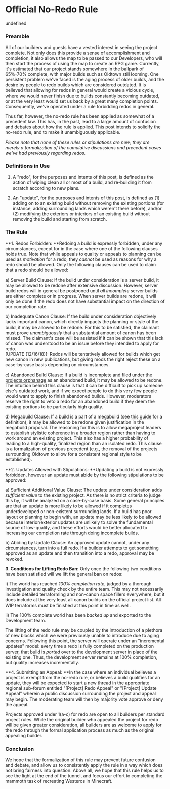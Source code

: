 # Official No-Redo Rule

undefined

### Preamble

All of our builders and guests have a vested interest in seeing the project complete. Not only does this provide a sense of accomplishment and completion, it also allows the map to be passed to our Developers, who will then start the process of using the map to create an RPG game. Currently, it's estimated that our project stands somewhere in the ballpark of 65%-70% complete, with major builds such as Oldtown still looming. One persistent problem we've faced is the aging process of older builds, and the desire by people to redo builds which are considered outdated. It is believed that allowing for redos in general would create a vicious cycle, where we would never finish due to builds constantly becoming outdated, or at the very least would set us back by a great many completion points. Consequently, we've operated under a rule forbidding redos in general.  
  
Thus far, however, the no-redo rule has been applied as somewhat of a precedent law. This has, in the past, lead to a large amount of confusion and debates about how the rule is applied. This post intends to solidify the no-redo rule, and to make it unambiguously applicable.  
  
_Please note that none of these rules or stipulations are new; they are merely a formalization of the cumulative discussions and precedent cases we've had previously regarding redos._

### Definitions in Use

1. A "redo", for the purposes and intents of this post, is defined as the action of wiping clean all or most of a build, and re-building it from scratch according to new plans.  
  
2. An "update", for the purposes and intents of this post, is defined as (1) adding on to an existing build without removing the existing portions (for instance, adding surrounding lands which weren't there before), and/or (2) modifying the exteriors or interiors of an existing build without removing the build and starting from scratch.

### The Rule

**1. Redos Forbidden: **Redoing a build is expressly forbidden, under any circumstances, except for in the case where one of the following clauses holds true. Note that while appeals to quality or appeals to planning can be used as _motivation_ for a redo, they _cannot_ be used as reasons for why a redo should be allowed. Only the following clauses can be used to claim that a redo should be allowed:  
  
a) Server Build Clause: If the build under consideration is a server build, it may be allowed to be redone after extensive discussion. However, server build redos will in general be postponed until _all incomplete_ server builds are either complete or in progress. When server builds are redone, it will only be done if the redo does not have substantial impact on the direction of our completion rate.  
  
b) Inadequate Canon Clause: If the build under consideration objectively lacks important canon, which directly impacts the planning or style of the build, it may be allowed to be redone. For this to be satisfied, the claimant must prove _unambiguously_ that a substantial amount of canon has been missed. The claimant's case will be assisted if it can be shown that this lack of canon was understood to be an issue before they intended to apply for redo.  
[UPDATE (12/16/18)]: Redos will be tentatively allowed for builds which get new canon in new publications, but giving mods the right reject these on a case-by-case basis depending on circumstances.  
  
c) Abandoned Build Clause: If a build is incomplete and filed under the [projects orphanage](https://westeroscraft.com/wiki/guides/projects-orphanage) as an abandoned build, it may be allowed to be redone. The intuition behind this clause is that it can be difficult to pick up someone else's outdated work, and if we expect people to do this very few people would want to apply to finish abandoned builds. However, moderators reserve the right to veto a redo for an abandoned build if they deem the existing portions to be particularly high quality.

d) Megabuild Clause: If a build is a part of a megabuild (see [this guide](https://forum.westeroscraft.com/threads/project-categories.3286/) for a definition), it may be allowed to be redone given justification in the megabuild proposal. The reasoning for this is to allow megaproject leaders to establish stylistic coherence in a broader region rather than having to work around an existing project. This also has a higher probability of leading to a high-quality, finalized region than an isolated redo. This clause is a formalization of previous precedent (e.g., the removal of the projects surrounding Oldtown to allow for a consistent regional style to be established).  
  
**2. Updates Allowed with Stipulations: **Updating a build is not expressly forbidden, however an update must abide by the following stipulations to be approved:  
  
a) Sufficient Additional Value Clause: The update under consideration adds _sufficient value_ to the existing project. As there is no strict criteria to judge this by, it will be analyzed on a case-by-case basis. Some general principles are that an update is more likely to be allowed if it completes underdeveloped or non-existent surrounding lands. If a build has poor layout or planning to begin with, an update may be less likely to be allowed because interior/exterior updates are unlikely to solve the fundamental source of low-quality, and these efforts would be better allocated to increasing our completion rate through doing incomplete builds.  
  
b) Abiding by Update Clause: An approved update cannot, under any circumstances, turn into a full redo. If a builder attempts to get something approved as an update and then transition into a redo, approval may be revoked.  
  
**3. Conditions for Lifting Redo Ban:** Only once the following two conditions have been satisfied will we lift the general ban on redos:  
  
i) The world has reached _100% completion rate_, judged by a thorough investigation and quality check by the entire team. This may not necessarily include detailed terraforming and non-canon space fillers everywhere, but it does include at the very least all canon builds on the official project list. All WIP terraforms must be finished at this point in time as well.  
  
ii) The 100% complete world has been _backed up_ and exported to the Development team.  
  
The lifting of the redo rule may be coupled by the introduction of a plethora of new blocks which we were previously unable to introduce due to aging concerns. Following this point, the server will operate under an "incremental updates" model: every time a redo is fully completed on the production server, that build is _ported_ over to the development server in place of the existing one. Thus, the development server remains at 100% completion, but quality increases incrementally.

**4. Submitting an Appeal: **In the case where an individual believes a project is exempt from the no-redo rule, or believes a build qualifies for an update, they will be expected to start a new thread in the appropriate regional sub-forum entitled "[Project] Redo Appeal" or "[Project] Update Appeal" wherein a public discussion surrounding the project and appeal may begin. The moderating team will then by majority vote approve or deny the appeal.

Projects approved under 1(a-c) for redo are open to all builders per standard project rules. While the original builder who appealed the project for redo will be given greater consideration, all builders are as welcome to apply for the redo through the formal application process as much as the original appealing builder.

### Conclusion

We hope that the formalization of this rule may prevent future confusion and debate, and allow us to consistently apply the rule in a way which does not bring fairness into question. Above all, we hope that this rule helps us to see the light at the end of the tunnel, and focus our effort to completing the mammoth task of recreating Westeros in Minecraft.
